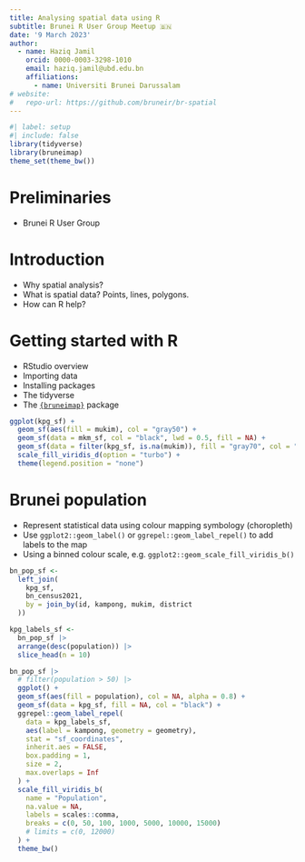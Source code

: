 ```yaml
---
title: Analysing spatial data using R
subtitle: Brunei R User Group Meetup 🇧🇳
date: '9 March 2023'
author:
  - name: Haziq Jamil
    orcid: 0000-0003-3298-1010
    email: haziq.jamil@ubd.edu.bn
    affiliations:
      - name: Universiti Brunei Darussalam
# website:
#   repo-url: https://github.com/bruneir/br-spatial
---
```


```r
#| label: setup
#| include: false
library(tidyverse)
library(bruneimap)
theme_set(theme_bw())
```

# Preliminaries

- Brunei R User Group

# Introduction

- Why spatial analysis?
- What is spatial data? Points, lines, polygons.
- How can R help?

# Getting started with R

- RStudio overview
- Importing data
- Installing packages
- The tidyverse
- The [`{bruneimap}`](https://github.com/propertypricebn/bruneimap) package

```r
ggplot(kpg_sf) +
  geom_sf(aes(fill = mukim), col = "gray50") +
  geom_sf(data = mkm_sf, col = "black", lwd = 0.5, fill = NA) +
  geom_sf(data = filter(kpg_sf, is.na(mukim)), fill = "gray70", col = "gray70") +
  scale_fill_viridis_d(option = "turbo") +
  theme(legend.position = "none") 
```


# Brunei population

::: {.callout-tip title="What we'll learn"}

- Represent statistical data using colour mapping symbology (choropleth)
- Use `ggplot2::geom_label()` or `ggrepel::geom_label_repel()` to add labels to the map
- Using a binned colour scale, e.g. `ggplot2::geom_scale_fill_viridis_b()` 

:::


```r
bn_pop_sf <- 
  left_join(
    kpg_sf, 
    bn_census2021, 
    by = join_by(id, kampong, mukim, district
  ))

kpg_labels_sf <-
  bn_pop_sf |>
  arrange(desc(population)) |>
  slice_head(n = 10)

bn_pop_sf |>
  # filter(population > 50) |>
  ggplot() +
  geom_sf(aes(fill = population), col = NA, alpha = 0.8) +
  geom_sf(data = kpg_sf, fill = NA, col = "black") +
  ggrepel::geom_label_repel(
    data = kpg_labels_sf,
    aes(label = kampong, geometry = geometry),
    stat = "sf_coordinates",
    inherit.aes = FALSE,
    box.padding = 1,
    size = 2,
    max.overlaps = Inf
  ) +
  scale_fill_viridis_b(
    name = "Population",
    na.value = NA,
    labels = scales::comma,
    breaks = c(0, 50, 100, 1000, 5000, 10000, 15000)
    # limits = c(0, 12000)
  ) +
  theme_bw()
```

